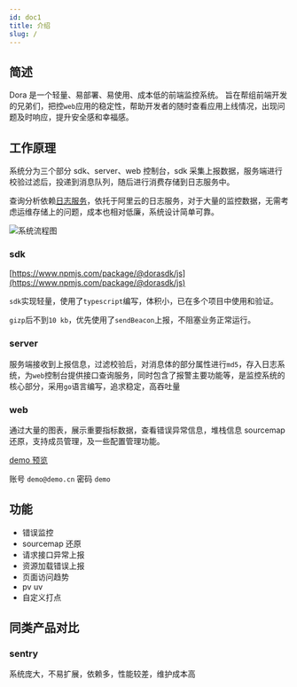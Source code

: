 ```yaml
---
id: doc1
title: 介绍
slug: /
---
```


## 简述

Dora 是一个轻量、易部署、易使用、成本低的前端监控系统。
旨在帮组前端开发的兄弟们，把控`web`应用的稳定性，帮助开发者的随时查看应用上线情况，出现问题及时响应，提升安全感和幸福感。

## 工作原理

系统分为三个部分 sdk、server、web 控制台，sdk 采集上报数据，服务端进行校验过滤后，投递到消息队列，随后进行消费存储到日志服务中。

查询分析依赖[日志服务](https://help.aliyun.com/document_detail/48869.html)，依托于阿里云的日志服务，对于大量的监控数据，无需考虑运维存储上的问题，成本也相对低廉，系统设计简单可靠。

![系统流程图](/img/diagram-1.png)

### sdk

[https://www.npmjs.com/package/@dorasdk/js](https://www.npmjs.com/package/@dorasdk/js)

`sdk`实现轻量，使用了`typescript`编写，体积小，已在多个项目中使用和验证。

`gizp`后不到`10 kb`，优先使用了`sendBeacon`上报，不阻塞业务正常运行。

### server

服务端接收到上报信息，过滤校验后，对消息体的部分属性进行`md5`，存入日志系统，为`web`控制台提供接口查询服务，同时包含了报警主要功能等，是监控系统的核心部分，采用`go`语言编写，追求稳定，高吞吐量

### web

通过大量的图表，展示重要指标数据，查看错误异常信息，堆栈信息 sourcemap 还原，支持成员管理，及一些配置管理功能。

[demo 预览](https://dora.nancode.cn)

账号 `demo@demo.cn`
密码 `demo`

## 功能

- 错误监控
- sourcemap 还原
- 请求接口异常上报
- 资源加载错误上报
- 页面访问趋势
- pv uv
- 自定义打点

## 同类产品对比

### sentry
系统庞大，不易扩展，依赖多，性能较差，维护成本高